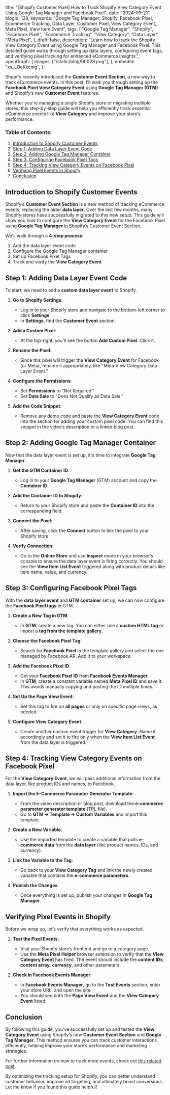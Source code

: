   title:
    "[Shopify Customer Pixel] How to Track Shopify View Category Event Using Google Tag Manager and Facebook Pixel",
  date: "2024-09-21",
  blogId: 128,
  keywords:
    "Google Tag Manager, Shopify, Facebook Pixel, Ecommerce Tracking, Data Layer, Customer Pixel, View Category Event, Meta Pixel, View Item Event",
  tags: [
    "Google Tag Manager",
    "Shopify",
    "Facebook Pixel",
    "Ecommerce Tracking",
    "View Category",
    "Data Layer",
    "Meta Pixel",
  ],
  draft: false,
  description:
    "Learn how to track the Shopify View Category Event using Google Tag Manager and Facebook Pixel. This detailed guide walks through setting up data layers, configuring event tags, and verifying pixel tracking for enhanced eCommerce insights.",
  openGraph: {
    images: ["/static/blog/00028.png"],
  },
  embedId: "xs_LOeKkcmg",
};

<BlogHeader metadata={metadata} />

Shopify recently introduced the **Customer Event Section**, a new way to track eCommerce events. In this post, I’ll walk you through setting up the **Facebook Pixel View Category Event** using **Google Tag Manager (GTM)** and Shopify’s new **Customer Event** features.

Whether you're managing a single Shopify store or migrating multiple stores, this step-by-step guide will help you efficiently track essential eCommerce events like **View Category** and improve your store’s performance.

### Table of Contents:

1. [Introduction to Shopify Customer Events](#introduction-to-shopify-customer-events)
2. [Step 1: Adding Data Layer Event Code](#step-1-adding-data-layer-event-code)
3. [Step 2: Adding Google Tag Manager Container](#step-2-adding-google-tag-manager-container)
4. [Step 3: Configuring Facebook Pixel Tags](#step-3-configuring-facebook-pixel-tags)
5. [Step 4: Tracking View Category Events on Facebook Pixel](#step-4-tracking-view-category-events-on-facebook-pixel)
6. [Verifying Pixel Events in Shopify](#verifying-pixel-events-in-shopify)
7. [Conclusion](#conclusion)

## Introduction to Shopify Customer Events

Shopify’s **Customer Event Section** is a new method of tracking eCommerce events, replacing the older **data layer**. Over the last few months, many Shopify stores have successfully migrated to this new setup. This guide will show you how to configure the **View Category Event** for the Facebook Pixel using **Google Tag Manager** in Shopify’s Customer Event Section.

We'll walk through a **4-step process**:

1. Add the data layer event code
2. Configure the Google Tag Manager container
3. Set up Facebook Pixel Tags
4. Track and verify the **View Category Event**

## Step 1: Adding Data Layer Event Code

To start, we need to add a **custom data layer event** to Shopify.

1. **Go to Shopify Settings**:

   - Log in to your Shopify store and navigate to the bottom-left corner to click **Settings**.
   - In **Settings**, find the **Customer Event** section.

2. **Add a Custom Pixel**:

   - At the top-right, you'll see the button **Add Custom Pixel**. Click it.

3. **Rename the Pixel**:

   - Since this pixel will trigger the **View Category Event** for Facebook (or Meta), rename it appropriately, like "Meta View Category Data Layer Event."

4. **Configure the Permissions**:

   - Set **Permissions** to "Not Required."
   - Set **Data Sale** to "Does Not Qualify as Data Sale."

5. **Add the Code Snippet**:
   - Remove any demo code and paste the **View Category Event** code into the section for adding your custom pixel code. You can find this snippet in the video’s description or a linked blog post.

<DataLayerCodeBlock fileName="view_item_list.js" />

## Step 2: Adding Google Tag Manager Container

Now that the data layer event is set up, it's time to integrate **Google Tag Manager**.

1. **Get the GTM Container ID**:

   - Log in to your **Google Tag Manager** (GTM) account and copy the **Container ID**.

2. **Add the Container ID to Shopify**:

   - Return to your Shopify store and paste the **Container ID** into the corresponding field.

3. **Connect the Pixel**:

   - After saving, click the **Connect** button to link the pixel to your Shopify store.

4. **Verify Connection**:
   - Go to the **Online Store** and use **Inspect** mode in your browser’s console to ensure the data layer event is firing correctly. You should see the **View Item List Event** triggered along with product details like item name, value, and currency.

## Step 3: Configuring Facebook Pixel Tags

With the **data layer event** and **GTM container** set up, we can now configure the **Facebook Pixel tags** in GTM.

1. **Create a New Tag in GTM**:

   - In **GTM**, create a new tag. You can either use a **custom HTML tag** or import a **tag from the template gallery**.

2. **Choose the Facebook Pixel Tag**:

   - Search for **Facebook Pixel** in the template gallery and select the one managed by Facebook AR. Add it to your workspace.

3. **Add the Facebook Pixel ID**:

   - Get your **Facebook Pixel ID** from **Facebook Events Manager**.
   - In **GTM**, create a constant variable named **Meta Pixel ID** and save it. This avoids manually copying and pasting the ID multiple times.

4. **Set Up the Page View Event**:

   - Set this tag to fire on **all pages** or only on specific page views, as needed.

5. **Configure View Category Event**:
   - Create another custom event trigger for **View Category**. Name it accordingly and set it to fire only when the **View Item List Event** from the data layer is triggered.

## Step 4: Tracking View Category Events on Facebook Pixel

For the **View Category Event**, we will pass additional information from the data layer, like product IDs and names, to Facebook.

1. **Import the E-Commerce Parameter Generator Template**:

   - From the video description or blog post, download the **e-commerce parameter generator template** (TPL file).
   - Go to **GTM → Template → Custom Variables** and import this template.

2. **Create a New Variable**:

   - Use the imported template to create a variable that pulls **e-commerce data** from the **data layer** (like product names, IDs, and currency).

3. **Link the Variable to the Tag**:

   - Go back to your **View Category Tag** and link the newly created variable that contains the **e-commerce parameters**.

4. **Publish the Changes**:
   - Once everything is set up, publish your changes in **Google Tag Manager**.

## Verifying Pixel Events in Shopify

Before we wrap up, let’s verify that everything works as expected.

1. **Test the Pixel Events**:

   - Visit your Shopify store’s frontend and go to a category page.
   - Use the **Meta Pixel Helper** browser extension to verify that the **View Category Event** has fired. The event should include the **content IDs**, **content array**, **currency**, and other parameters.

2. **Check in Facebook Events Manager**:
   - In **Facebook Events Manager**, go to the **Test Events** section, enter your store URL, and open the site.
   - You should see both the **Page View Event** and the **View Category Event** listed.

## Conclusion

By following this guide, you’ve successfully set up and tested the **View Category Event** using Shopify’s new **Customer Event Section** and **Google Tag Manager**. This method ensures you can track customer interactions efficiently, helping improve your store’s performance and marketing strategies.

For further information on how to track more events, check out [this related post](#).

By optimizing the tracking setup for Shopify, you can better understand customer behavior, improve ad targeting, and ultimately boost conversions. Let me know if you found this guide helpful!
